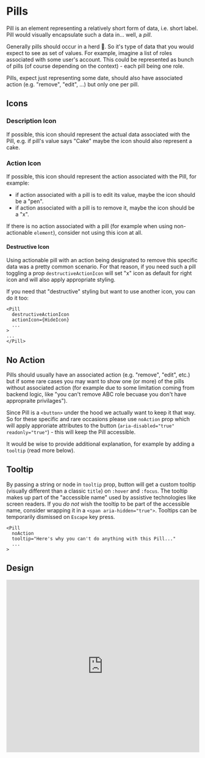 # Pills

Pill is an element representing a relatively short form of data, i.e. short label.
Pill would visually encapsulate such a data in... well, a _pill_.

Generally pills should occur in a herd 🐺. So it's type of data that you would expect to see as set of values.
For example, imagine a list of roles associated with some user's account. 
This could be represented as bunch of pills (of course depending on the context) - each pill being one role.

Pills, expect just representing some date, should also have associated action (e.g. "remove", "edit", ...) but only one per pill.

## Icons

### Description Icon

If possible, this icon should represent the actual data associated with the Pill, 
e.g. if pill's value says "Cake" maybe the icon should also represent a cake.

### Action Icon

If possible, this icon should represent the action associated with the Pill, for example:

- if action associated with a pill is to edit its value, maybe the icon should be a "pen".
- if action associated with a pill is to remove it, maybe the icon should be a "x".

If there is no action associated with a pill (for example when using non-actionable `element`), 
consider not using this icon at all.

#### Destructive Icon

Using actionable pill with an action being designated to remove this specific data was a pretty common scenario.
For that reason, if you need such a pill toggling a prop `destructiveActionIcon` will set "x" icon as default for right icon
and will also apply appropriate styling.

If you need that "destructive" styling but want to use another icon, you can do it too:

```
<Pill
  destructiveActionIcon
  actionIcon={HideIcon}
  ...
>
...
</Pill>
```

## No Action

Pills should usually have an associated action (e.g. "remove", "edit", etc.) but if some rare cases you may want to show one (or more)
of the pills without associated action (for example due to some limitation coming from backend logic, 
like "you can't remove ABC role becuase you don't have appropraite privilages").

Since Pill is a `<button>` under the hood we actually want to keep it that way. So for these specific and rare occasions please use
`noAction` prop which will apply approriate attributes to the button (`aria-disabled="true" readonly="true"`) - this will keep the Pill
accessible.

It would be wise to provide additional explanation, for example by adding a `tooltip` (read more below).

## Tooltip

By passing a string or node in `tooltip` prop, button will get a custom tooltip (visually different than a classic `title`) on `:hover` and `:focus`.
The tooltip makes up part of the "accessible name" used by assistive technologies like screen readers. 
If you _do not_ wish the tooltip to be part of the accessible name, consider wrapping it in a `<span aria-hidden="true">`.
Tooltips can be temporarily dismissed on `Escape` key press.

```
<Pill
  noAction
  tooltip="Here's why you can't do anything with this Pill..."
  ...
>
```

## Design

<iframe style="border: 1px solid rgba(0, 0, 0, 0.1);" width="100%" height="450" src="https://www.figma.com/embed?embed_host=share&url=https%3A%2F%2Fwww.figma.com%2Ffile%2FgHpwugeu9jFGW4d9u3ReuR%2FCrayons%3Fnode-id%3D436%253A212" allowfullscreen></iframe>
